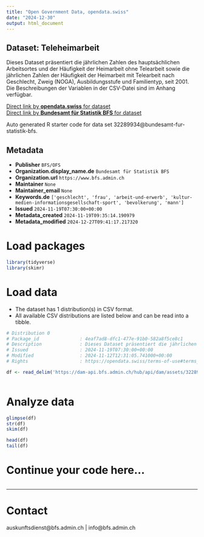 ```yaml
---
title: "Open Government Data, opendata.swiss"
date: "2024-12-30"
output: html_document
---
```


## Dataset: Teleheimarbeit

Dieses Dataset präsentiert die jährlichen Zahlen des hauptsächlichen Arbeitsortes und der Häufigkeit der Heimarbeit ohne Telearbeit sowie die jährlichen Zahlen der Häufigkeit der Heimarbeit mit Telearbeit nach Geschlecht, Zweig (NOGA), Ausbildungsstufe und Familientyp, seit 2001. Die Beschreibungen der Variablen in der CSV-Datei sind im Anhang verfügbar.

[Direct link by **opendata.swiss** for dataset](https://opendata.swiss/de/dataset/teleheimarbeit)<br>
[Direct link by **Bundesamt für Statistik BFS** for dataset](https://www.bfs.admin.ch/asset/de/ts-x-ind-30902)

Auto generated R starter code for data set 32289934@bundesamt-fur-statistik-bfs.

## Metadata

- **Publisher** `BFS/OFS`
- **Organization.display_name.de** `Bundesamt für Statistik BFS`
- **Organization.url** `https://www.bfs.admin.ch`
- **Maintainer** `None`
- **Maintainer_email** `None`
- **Keywords.de** `['geschlecht', 'frau', 'arbeit-und-erwerb', 'kultur-medien-informationsgesellschaft-sport', 'bevolkerung', 'mann']`
- **Issued** `2024-11-19T07:30:00+00:00`
- **Metadata_created** `2024-11-19T09:35:14.190979`
- **Metadata_modified** `2024-12-27T09:41:17.217320`


# Load packages

```r

library(tidyverse)
library(skimr)

```

# Load data

-   The dataset has 1 distribution(s) in CSV format.
-   All available CSV distributions are listed below and can be read into a tibble.

```r

# Distribution 0
# Package_id               : 4eaf7ad8-dfc1-477e-91b0-582a8f5ce8c1
# Description              : Dieses Dataset präsentiert die jährlichen Zahlen des hauptsächlichen Arbeitsortes und der Häufigkeit der Heimarbeit ohne Telearbeit sowie die jährlichen Zahlen der Häufigkeit der Heimarbeit mit Telearbeit nach Geschlecht, Zweig (NOGA), Ausbildungsstufe und Familientyp, seit 2001. Die Beschreibungen der Variablen in der CSV-Datei sind im Anhang verfügbar.
# Issued                   : 2024-11-19T07:30:00+00:00
# Modified                 : 2024-11-12T12:31:05.741000+00:00
# Rights                   : https://opendata.swiss/terms-of-use#terms_by_ask

df <- read_delim('https://dam-api.bfs.admin.ch/hub/api/dam/assets/32289942/master')



```

# Analyze data

```r

glimpse(df)
str(df)
skim(df)

head(df)
tail(df)

```

# Continue your code here...

```r

```

------------------------------------------------------------------------

# Contact

auskunftsdienst@bfs.admin.ch | info@bfs.admin.ch
